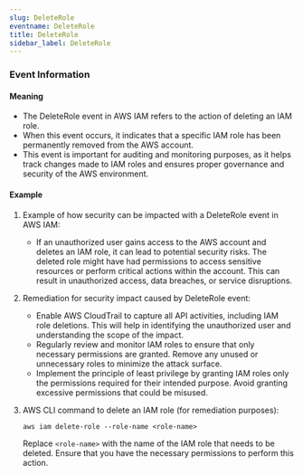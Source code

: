 ```yaml
--- 
slug: DeleteRole
eventname: DeleteRole
title: DeleteRole
sidebar_label: DeleteRole
---
```

                       
### Event Information

#### Meaning

- The DeleteRole event in AWS IAM refers to the action of deleting an IAM role.
- When this event occurs, it indicates that a specific IAM role has been permanently removed from the AWS account.
- This event is important for auditing and monitoring purposes, as it helps track changes made to IAM roles and ensures proper governance and security of the AWS environment.

#### Example

1. Example of how security can be impacted with a DeleteRole event in AWS IAM:
   - If an unauthorized user gains access to the AWS account and deletes an IAM role, it can lead to potential security risks. The deleted role might have had permissions to access sensitive resources or perform critical actions within the account. This can result in unauthorized access, data breaches, or service disruptions.

2. Remediation for security impact caused by DeleteRole event:
   - Enable AWS CloudTrail to capture all API activities, including IAM role deletions. This will help in identifying the unauthorized user and understanding the scope of the impact.
   - Regularly review and monitor IAM roles to ensure that only necessary permissions are granted. Remove any unused or unnecessary roles to minimize the attack surface.
   - Implement the principle of least privilege by granting IAM roles only the permissions required for their intended purpose. Avoid granting excessive permissions that could be misused.

3. AWS CLI command to delete an IAM role (for remediation purposes):
   ```
   aws iam delete-role --role-name <role-name>
   ```
   Replace `<role-name>` with the name of the IAM role that needs to be deleted. Ensure that you have the necessary permissions to perform this action.


 